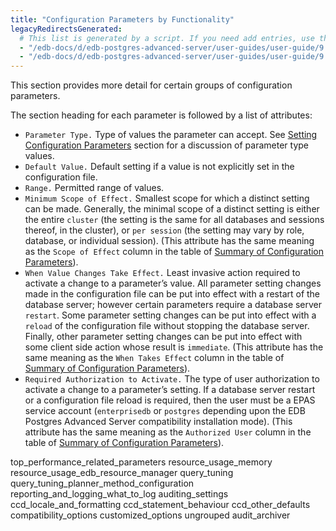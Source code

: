 ```yaml
---
title: "Configuration Parameters by Functionality"
legacyRedirectsGenerated:
  # This list is generated by a script. If you need add entries, use the `legacyRedirects` key.
  - "/edb-docs/d/edb-postgres-advanced-server/user-guides/user-guide/9.6/EDB_Postgres_Advanced_Server_Guide.1.11.html"
  - "/edb-docs/d/edb-postgres-advanced-server/user-guides/user-guide/9.5/EDB_Postgres_Enterprise_Guide.1.011.html"
---
```


<div id="configuration_parameters_by_functionality" class="registered_link"></div>

This section provides more detail for certain groups of configuration parameters.

The section heading for each parameter is followed by a list of attributes:

-   `Parameter Type.` Type of values the parameter can accept. See [Setting Configuration Parameters](../01_setting_new_parameters/#setting_configuration_parameters) section for a discussion of parameter type values.
-   `Default Value.` Default setting if a value is not explicitly set in the configuration file.
-   `Range.` Permitted range of values.
-   `Minimum Scope of Effect.` Smallest scope for which a distinct setting can be made. Generally, the minimal scope of a distinct setting is either the entire `cluster` (the setting is the same for all databases and sessions thereof, in the cluster), or `per session` (the setting may vary by role, database, or individual session). (This attribute has the same meaning as the `Scope of Effect` column in the table of [Summary of Configuration Parameters](../02_summary_of_configuration_parameters/#summary_of_configuration_parameters)).
-   `When Value Changes Take Effect.` Least invasive action required to activate a change to a parameter’s value. All parameter setting changes made in the configuration file can be put into effect with a restart of the database server; however certain parameters require a database server `restart`. Some parameter setting changes can be put into effect with a `reload` of the configuration file without stopping the database server. Finally, other parameter setting changes can be put into effect with some client side action whose result is `immediate`. (This attribute has the same meaning as the `When Takes Effect` column in the table of [Summary of Configuration Parameters](../02_summary_of_configuration_parameters/#summary_of_configuration_parameters)).
-   `Required Authorization to Activate.` The type of user authorization to activate a change to a parameter’s setting. If a database server restart or a configuration file reload is required, then the user must be a EPAS service account (`enterprisedb` or `postgres` depending upon the EDB Postgres Advanced Server compatibility installation mode). (This attribute has the same meaning as the `Authorized User` column in the table of [Summary of Configuration Parameters](../02_summary_of_configuration_parameters/#summary_of_configuration_parameters)).

<div class="toctree" maxdepth="3">

top_performance_related_parameters resource_usage_memory resource_usage_edb_resource_manager query_tuning query_tuning_planner_method_configuration reporting_and_logging_what_to_log auditing_settings ccd_locale_and_formatting ccd_statement_behaviour ccd_other_defaults compatibility_options customized_options ungrouped audit_archiver

</div>
